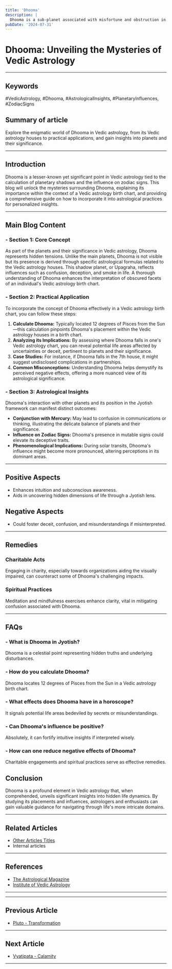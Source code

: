 ```yaml
---
title: 'Dhooma'
description: |
  Dhooma is a sub-planet associated with misfortune and obstruction in vedic astrology
pubDate: '2024-07-31'
---
```


# Dhooma: Unveiling the Mysteries of Vedic Astrology

---

## Keywords 
#VedicAstrology, #Dhooma, #AstrologicalInsights, #PlanetaryInfluences, #ZodiacSigns

## Summary of article
Explore the enigmatic world of Dhooma in Vedic astrology, from its Vedic astrology houses to practical applications, and gain insights into planets and their significance.

---

## Introduction
Dhooma is a lesser-known yet significant point in Vedic astrology tied to the calculation of planetary shadows and the influence on zodiac signs. This blog will unlock the mysteries surrounding Dhooma, explaining its importance within the context of a Vedic astrology birth chart, and providing a comprehensive guide on how to incorporate it into astrological practices for personalized insights.

---

## Main Blog Content

### - Section 1: Core Concept
As part of the planets and their significance in Vedic astrology, Dhooma represents hidden tensions. Unlike the main planets, Dhooma is not visible but its presence is derived through specific astrological formulas related to the Vedic astrology houses. This shadow planet, or Upagraha, reflects influences such as confusion, deception, and smoke in life. A thorough understanding of Dhooma enhances the interpretation of obscured facets of an individual's Vedic astrology birth chart.

### - Section 2: Practical Application
To incorporate the concept of Dhooma effectively in a Vedic astrology birth chart, you can follow these steps:
1. **Calculate Dhooma:** Typically located 12 degrees of Pisces from the Sun—this calculation pinpoints Dhooma's placement within the Vedic astrology houses in a birth chart.
2. **Analyzing its Implications:** By assessing where Dhooma falls in one's Vedic astrology chart, you can reveal potential life areas affected by uncertainties or deceit, pertinent to planets and their significance.
3. **Case Studies:** For instance, if Dhooma falls in the 7th house, it might suggest undisclosed complications in partnerships.
4. **Common Misconceptions:** Understanding Dhooma helps demystify its perceived negative effects, offering a more nuanced view of its astrological significance.

### - Section 3: Astrological Insights
Dhooma's interaction with other planets and its position in the Jyotish framework can manifest distinct outcomes:
- **Conjunction with Mercury:** May lead to confusion in communications or thinking, illustrating the delicate balance of planets and their significance.
- **Influence on Zodiac Signs:** Dhooma's presence in mutable signs could elevate its deceptive traits.
- **Phenomenological Implications:** During solar transits, Dhooma's influence might become more pronounced, altering perceptions in its dominant areas.

---

## Positive Aspects 
- Enhances intuition and subconscious awareness.
- Aids in uncovering hidden dimensions of life through a Jyotish lens.

## Negative Aspects 
- Could foster deceit, confusion, and misunderstandings if misinterpreted.

---

## Remedies

### Charitable Acts
Engaging in charity, especially towards organizations aiding the visually impaired, can counteract some of Dhooma's challenging impacts.

### Spiritual Practices
Meditation and mindfulness exercises enhance clarity, vital in mitigating confusion associated with Dhooma.

---

## FAQs 
### - What is Dhooma in Jyotish?
Dhooma is a celestial point representing hidden truths and underlying disturbances.
### - How do you calculate Dhooma?
Dhooma locates 12 degrees of Pisces from the Sun in a Vedic astrology birth chart.
### - What effects does Dhooma have in a horoscope?
It signals potential life areas bedeviled by secrets or misunderstandings.
### - Can Dhooma's influence be positive?
Absolutely, it can fortify intuitive insights if interpreted wisely.
### - How can one reduce negative effects of Dhooma?
Charitable engagements and spiritual practices serve as effective remedies.

## Conclusion
Dhooma is a profound element in Vedic astrology that, when comprehended, unveils significant insights into hidden life dynamics. By studying its placements and influences, astrologers and enthusiasts can gain valuable guidance for navigating through life's more intricate domains.

---

## Related Articles
- [Other Articles Titles](link)
- Internal articles

---

## References
- [The Astrological Magazine](http://www.vedicastrologymagazine.com)
- [Institute of Vedic Astrology](https://www.ivaindia.com)

---
---

## Previous Article
- [Pluto - Transformation](/blogs-md/03001_Upagrahas/0312_Pluto.mdx)

---

## Next Article
- [Vyatipata - Calamity](/blogs-md/03001_Upagrahas/0314_Vyatipata.mdx)

---
